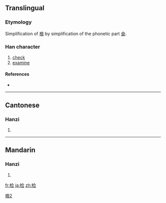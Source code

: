 {{also|檢|検}}
==Translingual==
{{ja-forms|[[検]]|检|[[檢]]}}
===Etymology===
Simplification of [[檢]] by simplification of the phonetic part [[僉]].

===Han character===
{{Han char|rn=75|rad=木|as=07|sn=11|four=|canj=木人一一 (DOMM)}}

# [[check]]
# [[examine]]

====References====
* {{Han ref|kx=0531.131|hdz=21217.030|uh=68C0|ud=26816}}

----

==Cantonese==

===Hanzi===
{{yue-hanzi|jyut=|y=gim2|tra=檢}}

# {{defn|Cantonese|sort=木07}}

----

==Mandarin==

===Hanzi===
{{cmn-hanzi|tra=檢|pin=[[jiǎn]] ([[jian3]])|wg=chien<sup>3</sup>}}

# {{defn|Mandarin|sort=木07}}

[[Category:CJKV characters simplified differently in Japan and China|檢2]]

[[fr:检]]
[[ja:检]]
[[zh:检]]